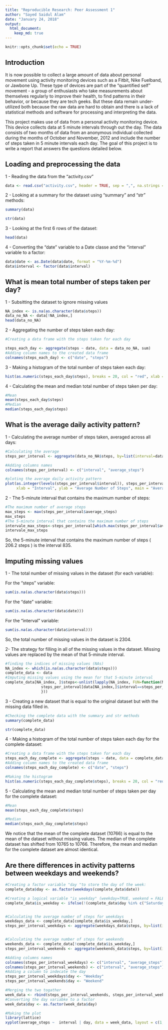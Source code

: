 ```yaml
---
title: "Reproducible Research: Peer Assessment 1"
author: "Sayed Saidul Alam"
date: "January 24, 2018"
output: 
  html_document:
    keep_md: true
---
```


```r
knitr::opts_chunk$set(echo = TRUE)
```
## Introduction

It is now possible to collect a large amount of data about personal movement using activity monitoring devices such as a Fitbit, Nike Fuelband, or Jawbone Up. These type of devices are part of the "quantified self" movement - a group of enthusiasts who take measurements about themselves regularly to improve their health, to find patterns in their behavior, or because they are tech geeks. But these data remain under-utilized both because the raw data are hard to obtain and there is a lack of statistical methods and software for processing and interpreting the data.

This project makes use of data from a personal activity monitoring device. This device collects data at 5 minute intervals through out the day. The data consists of two months of data from an anonymous individual collected during the months of October and November, 2012 and include the number of steps taken in 5 minute intervals each day. The goal of this project is to write a report that answers the questions detailed below.

## Loading and preprocessing the data

1 - Reading the data from the "activity.csv"

```r
data <- read.csv("activity.csv", header = TRUE, sep = ",", na.strings = "NA")
```

2 - Looking at a summary for the dataset using "summary" and "str" methods:

```r
summary(data)
```

```r
str(data)
```

3 - Looking at the first 6 rows of the dataset:

```r
head(data)
```

4 - Converting the "date" variable to a Date classe and the "interval" variable to a factor:
```r
data$date <- as.Date(data$date, format = "%Y-%m-%d")
data$interval <- factor(data$interval)
```

## What is mean total number of steps taken per day?

1 - Subsitting the dataset to ignore missing values

```r
NA_index <- is.na(as.character(data$steps))
data_no_NA <- data[!NA_index,]
head(data_no_NA)
```

2 - Aggregating the number of steps taken each day:

```r
#Creating a data frame with the steps taken for each day

steps_each_day <- aggregate(steps ~ date, data = data_no_NA, sum)
#Adding column names to the created data frame
colnames(steps_each_day) <- c("date", "steps")
```

3 - Making a histogram of the total number of steps taken each day:

```r
hist(as.numeric(steps_each_day$steps), breaks = 20, col = "red", xlab = "Number of Steps", main= "Histogram of the total number of steps taken each day")
```


4 - Calculating the mean and median total number of steps taken per day:

```r
#Mean
mean(steps_each_day$steps)
#Median
median(steps_each_day$steps)
```

## What is the average daily activity pattern?

1 - Calculating the average number of steps taken, averaged across all days:
```r
#Calculating the average
steps_per_interval <- aggregate(data_no_NA$steps, by=list(interval=data_no_NA$interval), FUN=mean)

#Adding columns names
colnames(steps_per_interval) <- c("interval", "average_steps")

#ploting the average daily activity pattern 
plot(as.integer(levels(steps_per_interval$interval)), steps_per_interval$average_steps, type="l",
     xlab = "Interval", ylab = "Average Number of Steps", main = "Average Daily Activity Pattern",  col ="blue")
```

2 - The 5-minute interval that contains the maximum number of steps:

```r
#The maximum number of average steps
max_steps <- max(steps_per_interval$average_steps)
max_steps
#The 5-minute interval that contains the maximum number of steps
intervale_max_steps<-steps_per_interval[which.max(steps_per_interval$average_steps),]$interval
intervale_max_steps
```
So, the 5-minute interval that contains the maximum number of steps ( 206.2 steps ) is the interval 835.

## Imputing missing values

1 - The total number of missing values in the dataset (for each variable):

For the "steps" variable:
```r
sum(is.na(as.character(data$steps)))
```
For the "date" variable:
```r
sum(is.na(as.character(data$date)))
```
For the "interval" variable:
```r
sum(is.na(as.character(data$interval)))
```
So, the total number of missing values in the dataset is 2304.

2- The strategy for filling in all of the missing values in the dataset. Missing values are replaced by the mean of that 5-minute interval.
```r
#finding the indices of missing values (NAs)
NA_index <- which(is.na(as.character(data$steps)))
complete_data <- data
#Imputing missing values using the mean for that 5-minute interval
complete_data[NA_index, ]$steps<-unlist(lapply(NA_index, FUN=function(NA_index){
                steps_per_interval[data[NA_index,]$interval==steps_per_interval$interval,]$average_steps
                }))
```
3 - Creating a new dataset that is equal to the original dataset but with the missing data filled in.
```r
#Checking the complete data with the summary and str methods
summary(complete_data)

str(complete_data)
```

4 - Making a histogram of the total number of steps taken each day for the complete dataset:

```r
#Creating a data frame with the steps taken for each day
steps_each_day_complete <- aggregate(steps ~ date, data = complete_data, sum)
#Adding column names to the created data frame
colnames(steps_each_day_complete) <- c("date", "steps")

#Making the histogram
hist(as.numeric(steps_each_day_complete$steps), breaks = 20, col = "red", xlab = "Number of Steps", main= "Histogram of the total number of steps taken each day")
```


5 - Calculating the mean and median total number of steps taken per day for the complete dataset:
```r
#Mean
mean(steps_each_day_complete$steps)

#Median
median(steps_each_day_complete$steps)
```

We notice that the mean of the complete dataset (10766) is equal to the mean of the dataset without missing values. The median of the complete dataset has shifted from 10765 to 10766. Therefore, the mean and median for the complete dataset are almost identical.

## Are there differences in activity patterns between weekdays and weekends?
```r
#Creating a factor variable "day "to store the day of the week:
complete_data$day <- as.factor(weekdays(complete_data$date))

#Creating a logical variable "is_weekday" (weekday=TRUE, weekend = FALE) :
complete_data$is_weekday <- ifelse(!(complete_data$day %in% c("Saturday","Sunday")), TRUE, FALSE) 


#Calculating the average number of steps for weekdays
weekdays_data <- complete_data[complete_data$is_weekday,]
steps_per_interval_weekdays <- aggregate(weekdays_data$steps, by=list(interval=weekdays_data$interval), FUN=mean)


#Calculating the average number of steps for weekends
weekends_data <- complete_data[!complete_data$is_weekday,]
steps_per_interval_weekends <- aggregate(weekends_data$steps, by=list(interval=weekends_data$interval), FUN=mean)

#Adding columns names
colnames(steps_per_interval_weekdays) <- c("interval", "average_steps")
colnames(steps_per_interval_weekends) <- c("interval", "average_steps")
#Adding a column to indecate the day
steps_per_interval_weekdays$day <- "Weekday"
steps_per_interval_weekends$day <- "Weekend"

#Merging the two togather
week_data <- rbind(steps_per_interval_weekends, steps_per_interval_weekdays)
#Converting the day variabke to a factor
week_data$day <- as.factor(week_data$day)

#Making the plot
library(lattice)
xyplot(average_steps ~  interval | day, data = week_data, layout = c(1,2), type ="l", ylab="Number of Steps")
```
